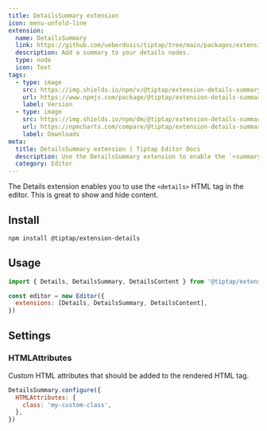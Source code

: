 ```yaml
---
title: DetailsSummary extension
icon: menu-unfold-line
extension:
  name: DetailsSummary
  link: https://github.com/ueberdosis/tiptap/tree/main/packages/extension-details-summary
  description: Add a summary to your details nodes.
  type: node
  icon: Text
tags:
  - type: image
    src: https://img.shields.io/npm/v/@tiptap/extension-details-summary.svg?label=version
    url: https://www.npmjs.com/package/@tiptap/extension-details-summary
    label: Version
  - type: image
    src: https://img.shields.io/npm/dm/@tiptap/extension-details-summary.svg
    url: https://npmcharts.com/compare/@tiptap/extension-details-summary?minimal=true
    label: Downloads
meta:
  title: DetailsSummary extension | Tiptap Editor Docs
  description: Use the DetailsSummary extension to enable the `<summary>` HTML tag for your `<details>` content. Learn more in our docs!
  category: Editor
---
```



The Details extension enables you to use the `<details>` HTML tag in the editor. This is great to show and hide content.

<CodeDemo path="/Nodes/Details" />

## Install

```bash
npm install @tiptap/extension-details
```

## Usage

```js
import { Details, DetailsSummary, DetailsContent } from '@tiptap/extension-details'

const editor = new Editor({
  extensions: [Details, DetailsSummary, DetailsContent],
})
```

## Settings

### HTMLAttributes

Custom HTML attributes that should be added to the rendered HTML tag.

```js
DetailsSummary.configure({
  HTMLAttributes: {
    class: 'my-custom-class',
  },
})
```
